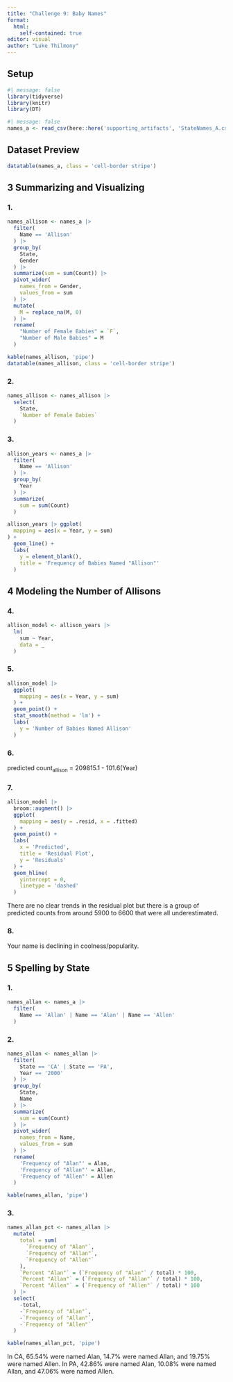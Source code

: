 ```yaml
---
title: "Challenge 9: Baby Names"
format:
  html:
    self-contained: true
editor: visual
author: "Luke Thilmony"
---
```


## Setup

```r
#| message: false
library(tidyverse)
library(knitr)
library(DT)
```

```r
#| message: false
names_a <- read_csv(here::here('supporting_artifacts', 'StateNames_A.csv'))
```

## Dataset Preview

```r
datatable(names_a, class = 'cell-border stripe')
```

## 3 Summarizing and Visualizing

### 1.

```r
names_allison <- names_a |> 
  filter(
    Name == 'Allison'
  ) |> 
  group_by(
    State,
    Gender
  ) |> 
  summarize(sum = sum(Count)) |> 
  pivot_wider(
    names_from = Gender,
    values_from = sum
  ) |> 
  mutate(
    M = replace_na(M, 0)
  ) |> 
  rename(
    "Number of Female Babies" = `F`,
    "Number of Male Babies" = M
  )

kable(names_allison, 'pipe')
datatable(names_allison, class = 'cell-border stripe')
```

### 2.

```r
names_allison <- names_allison |> 
  select(
    State,
    `Number of Female Babies`
  )
```

### 3.

```r
allison_years <- names_a |> 
  filter(
    Name == 'Allison'
  ) |> 
  group_by(
    Year
  ) |> 
  summarize(
    sum = sum(Count)
  )

allison_years |> ggplot(
  mapping = aes(x = Year, y = sum)
) + 
  geom_line() +
  labs(
    y = element_blank(),
    title = 'Frequency of Babies Named "Allison"'
  )
```

## 4 Modeling the Number of Allisons

### 4.

```r
allison_model <- allison_years |> 
  lm(
    sum ~ Year,
    data = _
  )
```

### 5.

```r
allison_model |> 
  ggplot(
    mapping = aes(x = Year, y = sum)
  ) +
  geom_point() +
  stat_smooth(method = 'lm') +
  labs(
    y = 'Number of Babies Named Allison'
  )
```

### 6.

predicted count<sub>allison</sub> = 209815.1 - 101.6(Year)

### 7.

```r
allison_model |> 
  broom::augment() |> 
  ggplot(
    mapping = aes(y = .resid, x = .fitted)
  ) +
  geom_point() +
  labs(
    x = 'Predicted',
    title = 'Residual Plot',
    y = 'Residuals'
  ) +
  geom_hline(
    yintercept = 0,
    linetype = 'dashed'
  )
```

There are no clear trends in the residual plot but there is a group of predicted counts from around 5900 to 6600 that were all underestimated.

### 8.

Your name is declining in coolness/popularity.

## 5 Spelling by State

### 1.

```r
names_allan <- names_a |> 
  filter(
    Name == 'Allan' | Name == 'Alan' | Name == 'Allen'
  )
```

### 2.

```r
names_allan <- names_allan |> 
  filter(
    State == 'CA' | State == 'PA',
    Year == '2000'
  ) |> 
  group_by(
    State,
    Name
  ) |> 
  summarize(
    sum = sum(Count)
  ) |> 
  pivot_wider(
    names_from = Name,
    values_from = sum
  ) |> 
  rename(
    'Frequency of "Alan"' = Alan,
    'Frequency of "Allan"' = Allan,
    'Frequency of "Allen"' = Allen
  )

kable(names_allan, 'pipe')
```

### 3.

```r
names_allan_pct <- names_allan |> 
  mutate(
    total = sum(
      `Frequency of "Alan"`, 
      `Frequency of "Allan"`, 
      `Frequency of "Allen"`
    ),
    `Percent "Alan"` = (`Frequency of "Alan"` / total) * 100,
    `Percent "Allan"` = (`Frequency of "Allan"` / total) * 100,
    `Percent "Allen"` = (`Frequency of "Allen"` / total) * 100
  ) |> 
  select(
    -total,
    -`Frequency of "Alan"`,
    -`Frequency of "Allan"`,
    -`Frequency of "Allen"`
  )

kable(names_allan_pct, 'pipe')
```

In CA, 65.54% were named Alan, 14.7% were named Allan, and 19.75% were named Allen. In PA, 42.86% were named Alan, 10.08% were named Allan, and 47.06% were named Allen.

